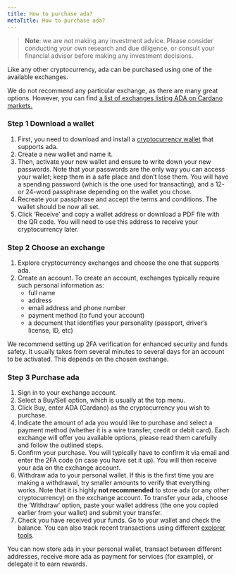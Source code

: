 ```yaml
---
title: How to purchase ada?
metaTitle: How to purchase ada?
---
```


> **Note**: we are not making any investment advice. Please consider conducting
> your own research and due diligence, or consult your financial advisor before
> making any investment decisions.

Like any other cryptocurrency, ada can be purchased using one of the available
exchanges.

We do not recommend any particular exchange, as there are many great options.
However, you can find
[a list of exchanges listing ADA on Cardano markets.](https://coinmarketcap.com/currencies/cardano/markets/)

### Step 1 Download a wallet

1.  First, you need to download and install a [cryptocurrency wallet](/new-to-cardano/types-of-wallets/#wheretostoreada) that supports ada.
2.  Create a new wallet and name it.
3.  Then, activate your new wallet and ensure to write down your new passwords.
    Note that your passwords are the only way you can access your wallet; keep
    them in a safe place and don’t lose them. You will have a spending password
    (which is the one used for transacting), and a 12- or 24-word passphrase
    depending on the wallet you chose.
4.  Recreate your passphrase and accept the terms and conditions. The wallet
    should be now all set.
5.  Click ‘Receive’ and copy a wallet address or download a PDF file with the QR
    code. You will need to use this address to receive your cryptocurrency
    later.

### Step 2 Choose an exchange

1.  Explore cryptocurrency exchanges and choose the one that supports ada.
2.  Create an account. To create an account, exchanges typically require such
    personal information as:
    - full name
    - address
    - email address and phone number
    - payment method (to fund your account)
    - a document that identifies your personality (passport, driver’s license,
      ID, etc)

We recommend setting up 2FA verification for enhanced security and funds safety.
It usually takes from several minutes to several days for an account to be
activated. This depends on the chosen exchange.

### Step 3 Purchase ada

1.  Sign in to your exchange account.
2.  Select a Buy/Sell option, which is usually at the top menu.
3.  Click Buy, enter ADA (Cardano) as the cryptocurrency you wish to purchase.
4.  Indicate the amount of ada you would like to purchase and select a payment method (whether it is a wire transfer, credit or debit card). Each exchange will offer you available options, please read them carefully and follow the outlined steps.
5.  Confirm your purchase. You will typically have to confirm it via email and enter the 2FA code (in case you have set it up). You will then receive your ada on the exchange account.
6.  Withdraw ada to your personal wallet. If this is the first time you are making a withdrawal, try smaller amounts to verify that everything works. Note that it is highly **not recommended** to store ada (or any other cryptocurrency) on the exchange account. To transfer your ada, choose the ‘Withdraw’ option, paste your wallet address (the one you copied earlier from your wallet) and submit your transfer.
7.  Check you have received your funds. Go to your wallet and check the balance. You can also track recent transactions using different [explorer tools](/new-to-cardano/cardano-tracking-tools).

You can now store ada in your personal wallet, transact between different
addresses, receive more ada as payment for services (for example), or delegate
it to earn rewards.
